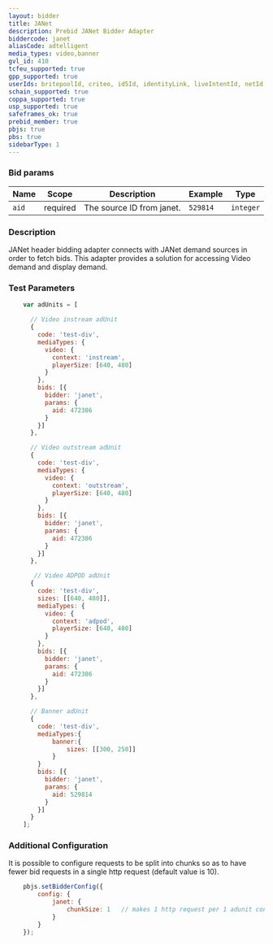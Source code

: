 ```yaml
---
layout: bidder
title: JANet
description: Prebid JANet Bidder Adapter
biddercode: janet
aliasCode: adtelligent
media_types: video,banner
gvl_id: 410
tcfeu_supported: true
gpp_supported: true
userIds: britepoolId, criteo, id5Id, identityLink, liveIntentId, netId, parrableId, pubCommonId, unifiedId
schain_supported: true
coppa_supported: true
usp_supported: true
safeframes_ok: true
prebid_member: true
pbjs: true
pbs: true
sidebarType: 1
---
```


### Bid params


| Name  | Scope    | Description                     | Example  | Type      |
|-------|----------|---------------------------------|----------|-----------|
| `aid` | required | The source ID from janet.   | `529814` | `integer` |

### Description

JANet header bidding adapter connects with JANet demand sources in order to fetch bids.
This adapter provides a solution for accessing Video demand and display demand.

### Test Parameters

``` javascript
    var adUnits = [

      // Video instream adUnit
      {
        code: 'test-div',
        mediaTypes: {
          video: {
            context: 'instream',
            playerSize: [640, 480]
          }
        },
        bids: [{
          bidder: 'janet',
          params: {
            aid: 472386
          }
        }]
      },

      // Video outstream adUnit
      {
        code: 'test-div',
        mediaTypes: {
          video: {
            context: 'outstream',
            playerSize: [640, 480]
          }
        },
        bids: [{
          bidder: 'janet',
          params: {
            aid: 472386
          }
        }]
      },

       // Video ADPOD adUnit
      {
        code: 'test-div',
        sizes: [[640, 480]],
        mediaTypes: {
          video: {
            context: 'adpod',
            playerSize: [640, 480]            
          }
        },
        bids: [{
          bidder: 'janet',
          params: {
            aid: 472386
          }
        }]
      },

      // Banner adUnit
      {
        code: 'test-div',
        mediaTypes:{
            banner:{
                sizes: [[300, 250]]
            }
        }
        bids: [{
          bidder: 'janet',
          params: {
            aid: 529814
          }
        }]
      }
    ];
```

### Additional Configuration

It is possible to configure requests to be split into chunks so as to have fewer bid requests in a single http request
(default value is 10).

``` javascript
    pbjs.setBidderConfig({
        config: {              
            janet: {
                chunkSize: 1   // makes 1 http request per 1 adunit configured
            }
        }
    });
```
